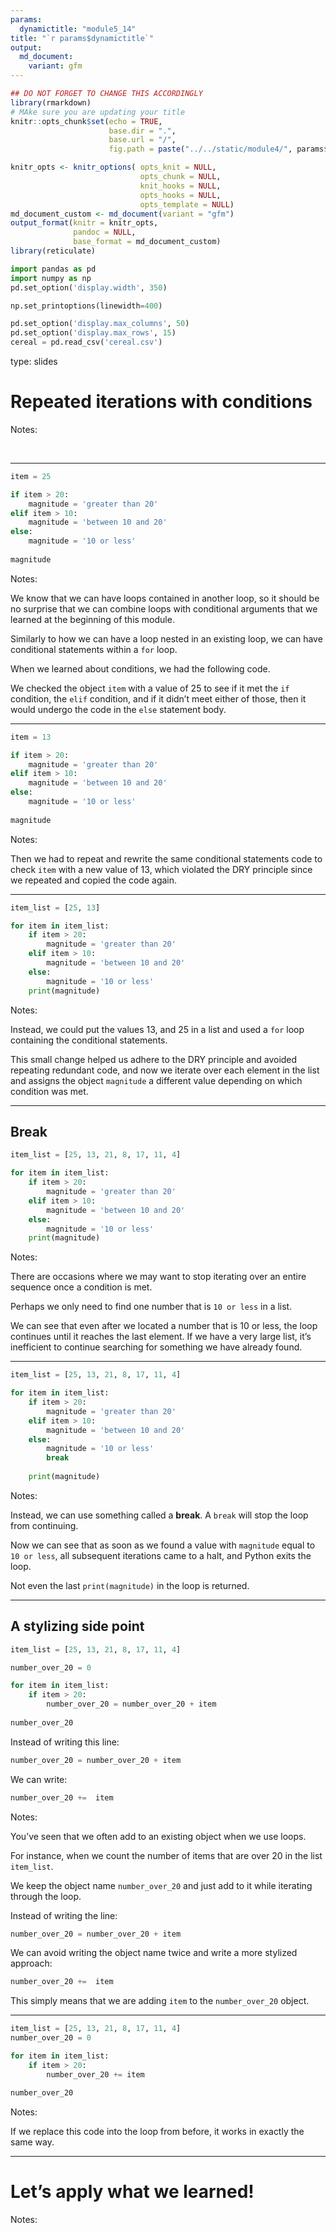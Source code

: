 ```yaml
---
params:
  dynamictitle: "module5_14"
title: "`r params$dynamictitle`"
output: 
  md_document:
    variant: gfm
---
```



```r
## DO NOT FORGET TO CHANGE THIS ACCORDINGLY 
library(rmarkdown)
# MAke sure you are updating your title 
knitr::opts_chunk$set(echo = TRUE,
                      base.dir = ".", 
                      base.url = "/",
                      fig.path = paste("../../static/module4/", params$dynamictitle,"/", sep = ""))

knitr_opts <- knitr_options( opts_knit = NULL,
                             opts_chunk = NULL,
                             knit_hooks = NULL,
                             opts_hooks = NULL,
                             opts_template = NULL)
md_document_custom <- md_document(variant = "gfm")
output_format(knitr = knitr_opts,
              pandoc = NULL,
              base_format = md_document_custom)
library(reticulate)

```


```python
import pandas as pd
import numpy as np
pd.set_option('display.width', 350)

np.set_printoptions(linewidth=400)

pd.set_option('display.max_columns', 50)
pd.set_option('display.max_rows', 15)
cereal = pd.read_csv('cereal.csv')
```



type: slides


# Repeated iterations with conditions

Notes: 

<br>

---



```python
item = 25 

if item > 20:
    magnitude = 'greater than 20'
elif item > 10:
    magnitude = 'between 10 and 20'
else:
    magnitude = '10 or less'
 
magnitude
```



Notes: 

We know that we can have loops contained in another loop, so it should be no surprise that we can combine loops with conditional arguments that we learned at the beginning of this module. 
        
Similarly to how we can have a loop nested in an existing loop, we can have conditional statements within a `for` loop. 

When we learned about conditions, we had the following code.

We checked the object `item` with a value of 25 to see if it met the `if` condition, the `elif` condition, and if it didn't meet either of those, then it would undergo the code in the `else` statement body. 

---



```python
item = 13 

if item > 20:
    magnitude = 'greater than 20'
elif item > 10:
    magnitude = 'between 10 and 20'
else:
    magnitude = '10 or less'
 
magnitude
```

Notes: 

Then we had to repeat and rewrite the same conditional statements code to check `item` with a new value of 13, which violated the DRY principle since we repeated and copied the code again.

---



```python
item_list = [25, 13]

for item in item_list:
    if item > 20:
        magnitude = 'greater than 20'
    elif item > 10:
        magnitude = 'between 10 and 20'
    else:
        magnitude = '10 or less'
    print(magnitude)
```



Notes: 

Instead, we could put the values 13, and 25 in a list and used a `for` loop containing the conditional statements. 

This small change helped us adhere to the DRY principle and avoided repeating redundant code, and now we iterate over each element in the list and assigns the object `magnitude` a different value depending on which condition was met. 

---

## Break

```python
item_list = [25, 13, 21, 8, 17, 11, 4]

for item in item_list:
    if item > 20:
        magnitude = 'greater than 20'
    elif item > 10:
        magnitude = 'between 10 and 20'
    else:
        magnitude = '10 or less'
    print(magnitude)
```


Notes: 

There are occasions where we may want to stop iterating over an entire sequence once a condition is met.  

Perhaps we only need to find one number that is `10 or less` in a list. 

We can see that even after we located a number that is 10 or less, the loop continues until it reaches the last element. If we have a very large list, it's inefficient to continue searching for something we have already found. 

---

```python
item_list = [25, 13, 21, 8, 17, 11, 4]

for item in item_list:
    if item > 20:
        magnitude = 'greater than 20'
    elif item > 10:
        magnitude = 'between 10 and 20'
    else:
        magnitude = '10 or less'
        break
        
    print(magnitude)
```



Notes: 

Instead, we can use something called a **break**.  A `break` will stop the loop from continuing. 

Now we can see that as soon as we found a value with `magnitude` equal to `10 or less`, all subsequent iterations came to a halt, and Python exits the loop.

Not even the last `print(magnitude)` in the loop is returned. 

---


## A stylizing side point 


```python
item_list = [25, 13, 21, 8, 17, 11, 4]
```

```python
number_over_20 = 0

for item in item_list:
    if item > 20:
        number_over_20 = number_over_20 + item
        
number_over_20
```

Instead of writing this line:

```python
number_over_20 = number_over_20 + item
```

We can write: 

```python
number_over_20 +=  item
```



Notes: 

You've seen that we often add to an existing object when we use loops. 

For instance, when we count the number of items that are over 20 in the list `item_list`. 

We keep the object name `number_over_20` and just add to it while iterating through the loop. 

Instead of writing the line:

```python
number_over_20 = number_over_20 + item
```

We can avoid writing the object name twice and write a more stylized approach: 

```python
number_over_20 +=  item
```
This simply means that we are adding `item` to the `number_over_20` object. 

---



```python
item_list = [25, 13, 21, 8, 17, 11, 4]
number_over_20 = 0

for item in item_list:
    if item > 20:
        number_over_20 += item

number_over_20
```

Notes: 

If we replace this code into the loop from before, it works in exactly the same way.

---
# Let’s apply what we learned!

Notes: 

<br>


